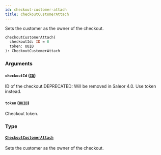 ```yaml
---
id: checkout-customer-attach
title: checkoutCustomerAttach
---
```


Sets the customer as the owner of the checkout.

```graphql
checkoutCustomerAttach(
  checkoutId: ID = 0
  token: UUID
): CheckoutCustomerAttach

```

### Arguments

#### `checkoutId` ([`ID`](/developer/api-reference/scalars/id.mdx))

ID of the checkout.DEPRECATED: Will be removed in Saleor 4.0. Use token instead.

#### `token` ([`UUID`](/developer/api-reference/scalars/uuid.mdx))

Checkout token.

### Type

#### [`CheckoutCustomerAttach`](/developer/api-reference/objects/checkout-customer-attach.mdx)

Sets the customer as the owner of the checkout.
